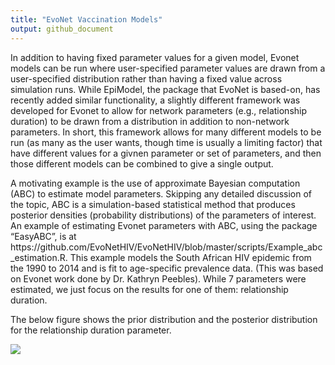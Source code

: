 ```yaml
---
title: "EvoNet Vaccination Models"
output: github_document
---
```


In addition to having fixed parameter values for a given model, Evonet models can be run where user-specified parameter values are drawn from a user-specified distribution rather than having a fixed value across simulation runs.  While EpiModel, the package that EvoNet is based-on, has recently added similar functionality, a slightly different framework was developed for Evonet to allow for network parameters (e.g., relationship duration) to be drawn from a distribution in addition to non-network parameters.  In short, this framework allows for many different models to be run (as many as the user wants, though time is usually a limiting factor) that have different values for a givnen parameter or set of parameters, and then those different models can be combined to give a single output.

A motivating example is the use of approximate Bayesian computation (ABC) to estimate model parameters. Skipping any detailed discussion of the topic, ABC is a simulation-based statistical method that produces posterior densities (probability distributions) of the parameters of interest.  An example of estimating Evonet parameters with ABC, using the package "EasyABC", is at https://github.com/EvoNetHIV/EvoNetHIV/blob/master/scripts/Example_abc_estimation.R.  This example models the South African HIV epidemic from the 1990 to 2014 and is fit to age-specific prevalence data. (This was based on Evonet work done by Dr. Kathryn Peebles).  While 7 parameters were estimated, we just focus on the results for one of them: relationship duration.

The below figure shows the prior distribution and the posterior distribution for the relationship duration parameter.

![](https://github.com/EvoNetHIV/EvoNetHIV/tree/master/documentation/imgs/abc_example_output.png)

